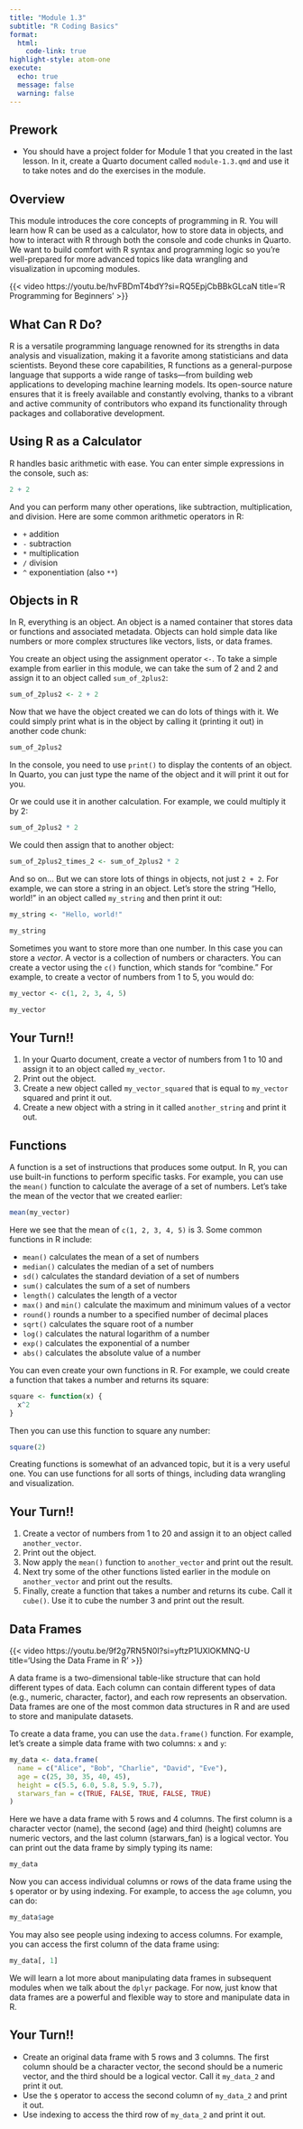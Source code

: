 ```yaml
---
title: "Module 1.3"
subtitle: "R Coding Basics"
format: 
  html:
    code-link: true
highlight-style: atom-one
execute: 
  echo: true
  message: false
  warning: false
---
```


::: {.callout-tip}
## Prework
- You should have a project folder for Module 1 that you created in the last lesson. In it, create a Quarto document called `module-1.3.qmd` and use it to take notes and do the exercises in the module. 
:::

## Overview

This module introduces the core concepts of programming in R. You will learn how R can be used as a calculator, how to store data in objects, and how to interact with R through both the console and code chunks in Quarto. We want to build comfort with R syntax and programming logic so you’re well-prepared for more advanced topics like data wrangling and visualization in upcoming modules.

{{< video https://youtu.be/hvFBDmT4bdY?si=RQ5EpjCbBBkGLcaN title='R Programming for Beginners' >}}

## What Can R Do?

R is a versatile programming language renowned for its strengths in data analysis and visualization, making it a favorite among statisticians and data scientists. Beyond these core capabilities, R functions as a general-purpose language that supports a wide range of tasks—from building web applications to developing machine learning models. Its open-source nature ensures that it is freely available and constantly evolving, thanks to a vibrant and active community of contributors who expand its functionality through packages and collaborative development.

## Using R as a Calculator

R handles basic arithmetic with ease. You can enter simple expressions in the console, such as:

```r
2 + 2
```

And you can perform many other operations, like subtraction, multiplication, and division. Here are some common arithmetic operators in R:

- `+` addition
- `-` subtraction
- `*` multiplication
- `/` division
- `^` exponentiation (also `**`)

## Objects in R

In R, everything is an object. An object is a named container that stores data or functions and associated metadata. Objects can hold simple data like numbers or more complex structures like vectors, lists, or data frames.

You create an object using the assignment operator `<-`. To take a simple example from earlier in this module, we can take the sum of 2 and 2 and assign it to an object called `sum_of_2plus2`:

```r
sum_of_2plus2 <- 2 + 2
```

Now that we have the object created we can do lots of things with it. We could simply print what is in the object by calling it (printing it out) in another code chunk:

```r
sum_of_2plus2
```

::: {.callout-note}
In the console, you need to use `print()` to display the contents of an object. In Quarto, you can just type the name of the object and it will print it out for you.
:::

Or we could use it in another calculation. For example, we could multiply it by 2:

```r
sum_of_2plus2 * 2
```

We could then assign that to another object:

```r
sum_of_2plus2_times_2 <- sum_of_2plus2 * 2
```

And so on... But we can store lots of things in objects, not just `2 + 2`. For example, we can store a string in an object. Let's store the string "Hello, world!" in an object called `my_string` and then print it out:

```r
my_string <- "Hello, world!"

my_string
```

Sometimes you want to store more than one number. In this case you can store a *vector*. A vector is a collection of numbers or characters. You can create a vector using the `c()` function, which stands for "combine." For example, to create a vector of numbers from 1 to 5, you would do:

```r
my_vector <- c(1, 2, 3, 4, 5)

my_vector
```

::: {.callout-warning icon=false}
## Your Turn!!

1. In your Quarto document, create a vector of numbers from 1 to 10 and assign it to an object called `my_vector`.
2. Print out the object.
3. Create a new object called `my_vector_squared` that is equal to `my_vector` squared and print it out.
4. Create a new object with a string in it called `another_string` and print it out.
:::

## Functions

A function is a set of instructions that produces some output. In R, you can use built-in functions to perform specific tasks. For example, you can use the `mean()` function to calculate the average of a set of numbers. Let's take the mean of the vector that we created earlier:

```r
mean(my_vector)
```

Here we see that the mean of `c(1, 2, 3, 4, 5)` is 3. Some common functions in R include:

- `mean()` calculates the mean of a set of numbers
- `median()` calculates the median of a set of numbers
- `sd()` calculates the standard deviation of a set of numbers
- `sum()` calculates the sum of a set of numbers
- `length()` calculates the length of a vector
- `max()` and `min()` calculate the maximum and minimum values of a vector
- `round()` rounds a number to a specified number of decimal places
- `sqrt()` calculates the square root of a number
- `log()` calculates the natural logarithm of a number
- `exp()` calculates the exponential of a number
- `abs()` calculates the absolute value of a number

You can even create your own functions in R. For example, we could create a function that takes a number and returns its square:

```r
square <- function(x) {
  x^2
}
```

Then you can use this function to square any number:

```r
square(2)
```

Creating functions is somewhat of an advanced topic, but it is a very useful one. You can use functions for all sorts of things, including data wrangling and visualization. 

::: {.callout-warning icon=false}
## Your Turn!!

1. Create a vector of numbers from 1 to 20 and assign it to an object called `another_vector`.
2. Print out the object.
3. Now apply the `mean()` function to `another_vector` and print out the result.
4. Next try some of the other functions listed earlier in the module on `another_vector` and print out the results.
5. Finally, create a function that takes a number and returns its cube. Call it `cube()`. Use it to cube the number 3 and print out the result.
:::

## Data Frames

{{< video https://youtu.be/9f2g7RN5N0I?si=yftzP1UXlOKMNQ-U title='Using the Data Frame in R' >}}

A data frame is a two-dimensional table-like structure that can hold different types of data. Each column can contain different types of data (e.g., numeric, character, factor), and each row represents an observation. Data frames are one of the most common data structures in R and are used to store and manipulate datasets.

To create a data frame, you can use the `data.frame()` function. For example, let's create a simple data frame with two columns: `x` and `y`:

```r
my_data <- data.frame(
  name = c("Alice", "Bob", "Charlie", "David", "Eve"),
  age = c(25, 30, 35, 40, 45),
  height = c(5.5, 6.0, 5.8, 5.9, 5.7),
  starwars_fan = c(TRUE, FALSE, TRUE, FALSE, TRUE)
)
```

Here we have a data frame with 5 rows and 4 columns. The first column is a character vector (name), the second (age) and third (height) columns are numeric vectors, and the last column (starwars_fan) is a logical vector. You can print out the data frame by simply typing its name:

```r
my_data
```

Now you can access individual columns or rows of the data frame using the `$` operator or by using indexing. For example, to access the `age` column, you can do:

```r
my_data$age
```

You may also see people using indexing to access columns. For example, you can access the first column of the data frame using:

```r
my_data[, 1]
```

We will learn a lot more about manipulating data frames in subsequent modules when we talk about the `dplyr` package. For now, just know that data frames are a powerful and flexible way to store and manipulate data in R.

::: {.callout-warning icon=false}
## Your Turn!!

- Create an original data frame with 5 rows and 3 columns. The first column should be a character vector, the second should be a numeric vector, and the third should be a logical vector. Call it `my_data_2` and print it out.
- Use the `$` operator to access the second column of `my_data_2` and print it out.
- Use indexing to access the third row of `my_data_2` and print it out.
:::